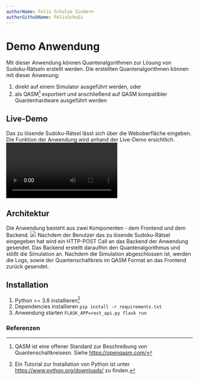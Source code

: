 ```yaml
---
authorName: Felix Schulze Sindern
authorGithubName: FelixSchuSi
---
```


# Demo Anwendung


Mit dieser Anwendung können Quantenalgorithmen zur Lösung von Sudoku-Rätseln erstellt werden.
Die erstellten Quantenalgorithmen können mit dieser Anwenung:
1. direkt auf einem Simulator ausgeführt werden, oder
2. als QASM[^1] exportiert und anschließend auf QASM kompatibler Quantenhardware ausgeführt werden

## Live-Demo

Das zu lösende Sudoku-Rätsel lässt sich über die Weboberfläche eingeben.
Die Funktion der Anwendung wird anhand der Live-Demo ersichtlich.
<br />
<video controls>
  <source src="../../live_demo.mp4" type="video/mp4" />
</video>

## Architektur

Die Anwendung besteht aus zwei Komponenten - dem Frontend und dem Backend.
<img src="../../komponentendiagramm.png" />
Nachdem der Benutzer das zu lösende Sudoku-Rätsel eingegeben hat wird ein
HTTP-POST Call an das Backend der Anwendung gesendet.
Das Backend ersteltt daraufhin den Quantenalgorithmus und stößt die Simulation an.
Nachdem die Simulation abgeschlossen ist, werden die Logs, sowie der Quantenschaltkreis im QASM Format an das Frontend zurück gesendet.

## Installation
1. Python >= 3.8 installieren[^2]
2. Dependencies installieren
`pip install -r requirements.txt`
3. Anwendung starten
`FLASK_APP=rest_api.py flask run`

### Referenzen

[^1]: QASM ist eine offener Standard zur Beschreibung von Quantenschaltkreisesn. Siehe https://openqasm.com/ 
[^2]: Ein Tutorial zur Installation von Python ist unter https://www.python.org/downloads/ zu finden.
